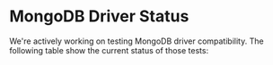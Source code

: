# MongoDB Driver Status

We're actively working on testing MongoDB driver compatibility. The following
table show the current status of those tests:


<MongoDBDriversTable />
